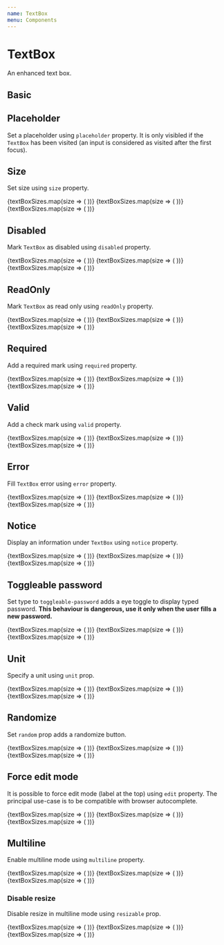 ```yaml
---
name: TextBox
menu: Components
---
```



# TextBox

An enhanced text box.

## Basic

<Playground>
  <Boxer my={1}>
    <UncontrolledTextBox label="First Name" />
    <UncontrolledTextBox label="First Name" defaultValue="James Bond" />
  </Boxer>
</Playground>

## Placeholder

Set a placeholder using `placeholder` property. It is only visibled if the `TextBox` has been visited (an input is considered as visited after the first focus).

<Playground>
  <UncontrolledTextBox label="First Name" placeholder="Type your name" />
</Playground>

## Size

Set size using `size` property.

<Playground>
  <Boxer my={1}>
    {textBoxSizes.map(size => (
      <UncontrolledTextBox
        key={size}
        size={size}
        placeholder={`Size ${size}`}
      />
    ))}
    {textBoxSizes.map(size => (
      <UncontrolledTextBox
        key={size}
        size={size}
        placeholder="Placeholder"
        label="Label"
      />
    ))}
    {textBoxSizes.map(size => (
      <UncontrolledTextBox
        key={size}
        size={size}
        defaultValue="Default value"
        label="Label"
      />
    ))}
  </Boxer>
</Playground>

## Disabled

Mark `TextBox` as disabled using `disabled` property.

<Playground>
  <Boxer my={1}>
    {textBoxSizes.map(size => (
      <UncontrolledTextBox
        key={size}
        size={size}
        disabled
        placeholder="Placeholder"
      />
    ))}
    {textBoxSizes.map(size => (
      <UncontrolledTextBox
        key={size}
        size={size}
        disabled
        placeholder="Placeholder"
        label="Label"
      />
    ))}
    {textBoxSizes.map(size => (
      <UncontrolledTextBox
        key={size}
        size={size}
        disabled
        defaultValue="Default value"
        label="Label"
      />
    ))}
  </Boxer>
</Playground>

## ReadOnly

Mark `TextBox` as read only using `readOnly` property.

<Playground>
  <Boxer my={1}>
    {textBoxSizes.map(size => (
      <UncontrolledTextBox
        key={size}
        size={size}
        readOnly
        placeholder="Placeholder"
      />
    ))}
    {textBoxSizes.map(size => (
      <UncontrolledTextBox
        key={size}
        size={size}
        readOnly
        placeholder="Placeholder"
        label="Label"
      />
    ))}
    {textBoxSizes.map(size => (
      <UncontrolledTextBox
        key={size}
        size={size}
        readOnly
        defaultValue="Default value"
        label="Label"
      />
    ))}
  </Boxer>
</Playground>

## Required

Add a required mark using `required` property.

<Playground>
  <Boxer my={1}>
    {textBoxSizes.map(size => (
      <UncontrolledTextBox
        key={size}
        size={size}
        required
        placeholder="Placeholder"
      />
    ))}
    {textBoxSizes.map(size => (
      <UncontrolledTextBox
        key={size}
        size={size}
        required
        placeholder="Placeholder"
        label="Label"
      />
    ))}
    {textBoxSizes.map(size => (
      <UncontrolledTextBox
        key={size}
        size={size}
        required
        defaultValue="Default value"
        label="Label"
      />
    ))}
  </Boxer>
</Playground>

## Valid

Add a check mark using `valid` property.

<Playground>
  <Boxer my={1}>
    {textBoxSizes.map(size => (
      <UncontrolledTextBox
        key={size}
        size={size}
        valid
        placeholder="Placeholder"
      />
    ))}
    {textBoxSizes.map(size => (
      <UncontrolledTextBox
        key={size}
        size={size}
        valid
        placeholder="Placeholder"
        label="Label"
      />
    ))}
    {textBoxSizes.map(size => (
      <UncontrolledTextBox
        key={size}
        size={size}
        valid
        defaultValue="Default value"
        label="Label"
      />
    ))}
  </Boxer>
</Playground>

## Error

Fill `TextBox` error using `error` property.

<Playground>
  <Boxer my={1}>
    {textBoxSizes.map(size => (
      <ErrorTransition
        key={size}
        size={size}
        error="An error"
        placeholder="Placeholder"
        Component={UncontrolledTextBox}
      />
    ))}
    {textBoxSizes.map(size => (
      <ErrorTransition
        key={size}
        size={size}
        error="An error"
        placeholder="Placeholder"
        label="Label"
        Component={UncontrolledTextBox}
      />
    ))}
    {textBoxSizes.map(size => (
      <ErrorTransition
        key={size}
        size={size}
        error="An error"
        defaultValue="Default value"
        label="Label"
        Component={UncontrolledTextBox}
      />
    ))}
  </Boxer>
</Playground>

## Notice

Display an information under `TextBox` using `notice` property.

<Playground>
  <Boxer my={1}>
    {textBoxSizes.map(size => (
      <UncontrolledTextBox
        key={size}
        size={size}
        notice="A notice"
        placeholder="Placeholder"
      />
    ))}
    {textBoxSizes.map(size => (
      <UncontrolledTextBox
        key={size}
        size={size}
        notice="A notice"
        placeholder="Placeholder"
        label="Label"
      />
    ))}
    {textBoxSizes.map(size => (
      <UncontrolledTextBox
        key={size}
        size={size}
        notice="A notice"
        defaultValue="Default value"
        label="Label"
      />
    ))}
  </Boxer>
</Playground>

## Toggleable password

Set type to `toggleable-password` adds a eye toggle to display typed password. **This behaviour is dangerous, use it only when the user fills a new password.**

<Playground>
  <Boxer my={1}>
    {textBoxSizes.map(size => (
      <UncontrolledTextBox
        key={size}
        size={size}
        type="toggleable-password"
        placeholder="Placeholder"
      />
    ))}
    {textBoxSizes.map(size => (
      <UncontrolledTextBox
        key={size}
        size={size}
        type="toggleable-password"
        placeholder="Placeholder"
        label="Label"
      />
    ))}
    {textBoxSizes.map(size => (
      <UncontrolledTextBox
        key={size}
        size={size}
        type="toggleable-password"
        defaultValue="Default value"
        label="Label"
      />
    ))}
  </Boxer>
</Playground>

## Unit

Specify a unit using `unit` prop.

<Playground>
  <Boxer my={1}>
    {textBoxSizes.map(size => (
      <UncontrolledTextBox
        key={size}
        size={size}
        unit="px"
        placeholder="Placeholder"
      />
    ))}
    {textBoxSizes.map(size => (
      <UncontrolledTextBox
        key={size}
        size={size}
        unit="px"
        placeholder="Placeholder"
        label="Label"
      />
    ))}
    {textBoxSizes.map(size => (
      <UncontrolledTextBox
        key={size}
        size={size}
        unit="px"
        defaultValue="Default value"
        label="Label"
      />
    ))}
  </Boxer>
</Playground>

## Randomize

Set `random` prop adds a randomize button.

<Playground>
  <Boxer my={1}>
    {textBoxSizes.map(size => (
      <UncontrolledTextBox
        key={size}
        size={size}
        random="prefix"
        placeholder="Placeholder"
      />
    ))}
    {textBoxSizes.map(size => (
      <UncontrolledTextBox
        key={size}
        size={size}
        random="prefix"
        placeholder="Placeholder"
        label="Label"
      />
    ))}
    {textBoxSizes.map(size => (
      <UncontrolledTextBox
        key={size}
        size={size}
        random="prefix"
        defaultValue="Default value"
        label="Label"
      />
    ))}
  </Boxer>
</Playground>

## Force edit mode

It is possible to force edit mode (label at the top) using `edit` property. The principal use-case is to be compatible with browser autocomplete.

<Playground>
  <Boxer my={1}>
    {textBoxSizes.map(size => (
      <UncontrolledTextBox
        key={size}
        size={size}
        edit
        placeholder="Placeholder"
      />
    ))}
    {textBoxSizes.map(size => (
      <UncontrolledTextBox
        key={size}
        size={size}
        edit
        placeholder="Placeholder"
        label="Label"
      />
    ))}
    {textBoxSizes.map(size => (
      <UncontrolledTextBox
        key={size}
        size={size}
        edit
        defaultValue="Default value"
        label="Label"
      />
    ))}
  </Boxer>
</Playground>

## Multiline

Enable multiline mode using `multiline` property.

<Playground>
  <Boxer my={1}>
    {textBoxSizes.map(size => (
      <UncontrolledTextBox
        key={size}
        size={size}
        multiline
        placeholder="Placeholder"
      />
    ))}
    {textBoxSizes.map(size => (
      <UncontrolledTextBox
        key={size}
        size={size}
        multiline
        placeholder="Placeholder"
        label="Label"
      />
    ))}
    {textBoxSizes.map(size => (
      <UncontrolledTextBox
        key={size}
        size={size}
        multiline
        defaultValue="Default value"
        label="Label"
      />
    ))}
  </Boxer>
</Playground>

### Disable resize

Disable resize in multiline mode using `resizable` prop.

<Playground>
  <Boxer my={1}>
    {textBoxSizes.map(size => (
      <UncontrolledTextBox
        key={size}
        size={size}
        multiline
        resizable={false}
        placeholder="Placeholder"
      />
    ))}
    {textBoxSizes.map(size => (
      <UncontrolledTextBox
        key={size}
        size={size}
        multiline
        resizable={false}
        placeholder="Placeholder"
        label="Label"
      />
    ))}
    {textBoxSizes.map(size => (
      <UncontrolledTextBox
        key={size}
        size={size}
        multiline
        resizable={false}
        defaultValue="Default value"
        label="Label"
      />
    ))}
  </Boxer>
</Playground>
